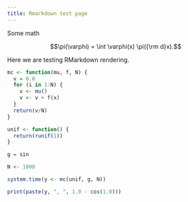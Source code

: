 ```yaml
---
title: Rmarkdown test page
---
```


Some math

$$\pi(\varphi) = \int \varphi(x) \pi({\rm d}x).$$

Here we are testing RMarkdown rendering.

```r
mc <- function(mu, f, N) {
  v = 0.0
  for (i in 1:N) {
    x <- mu()
    v <- v + f(x)
  }
  return(v/N)
}

unif <- function() {
  return(runif(1))
}

g = sin

N <- 1000

system.time(y <- mc(unif, g, N))

print(paste(y, ", ", 1.0 - cos(1.0)))
```
